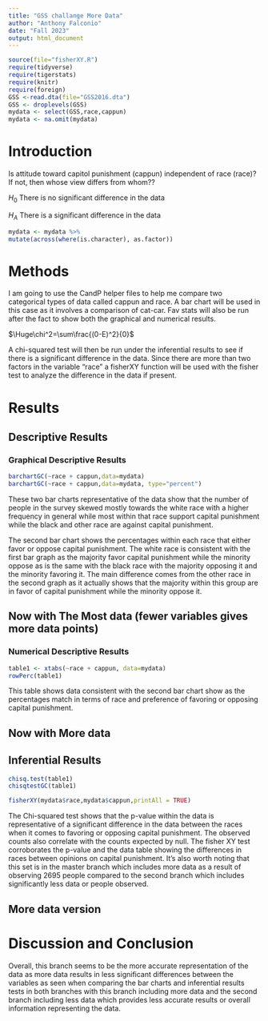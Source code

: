 ```yaml
---
title: "GSS challange More Data"
author: "Anthony Falconio"
date: "Fall 2023"
output: html_document
---
```








```r
source(file="fisherXY.R")
require(tidyverse)
require(tigerstats)
require(knitr)
require(foreign)
GSS <-read.dta(file="GSS2016.dta")
GSS <- droplevels(GSS)
mydata <- select(GSS,race,cappun)
mydata <- na.omit(mydata)
```

# Introduction

<!--In this section you explain what you are trying to show.  Where did the data come from?  What is the research or other question you are trying to answer?.  If you skimp in this section expect to be marked down in your grade. Paint a picture of the project a couple of paragraphs is expected!-->

Is attitude toward capitol punishment (cappun) independent of race (race)?
If not, then whose view differs from whom??

$H_0$ There is no significant difference in the data

$H_A$ There is a significant difference in the data

```r
mydata <- mydata %>%
mutate(across(where(is.character), as.factor))
```

# Methods

<!--Decide on your methods:  use "variable analysis" or other appropriate descriptors.  Make sure to choose at least one graphical method and at least one numerical method. Discuss what data manipulations may be needed for example subsetting or other binning procedures and what sort of graphical displays and inferential tools will be used!-->

I am going to use the CandP helper files to help me compare two categorical types of data called cappun and race. A bar chart will be used in this case as it involves a comparison of cat-car. Fav stats will also be run after the fact to show both the graphical and numerical results.

$\Huge\chi^2=\sum\frac{(0-E)^2}{0}$

A chi-squared test will then be run under the inferential results to see if there is a significant difference in the data. Since there are more than two factors in the variable "race" a fisherXY function will be used with the fisher test to analyze the difference in the data if present.

# Results

<!--Divide this section into two sub-sections:  One for your descriptive  results and one for your inferential results.!-->

## Descriptive Results

### Graphical Descriptive Results

<!--Graphical results here.  Make sure to show your code.  Provide appropriate labels for axes, giving units if possible, and provide a good title for the graph, too.  Use the graphical results to describe the patterns if any that exist in the data as focused toward the research question. Bottom line is to explain the features of the graph that are relevant to conforming or departing to what is expected by your null hypothesis !-->

```r
barchartGC(~race + cappun,data=mydata)
barchartGC(~race + cappun,data=mydata, type="percent")
```

These two bar charts representative of the data show that the number of people in the survey skewed mostly towards the white race with a higher frequency in general while most within that race support capital punishment while the black and other race are against capital punishment.

The second bar chart shows the percentages within each race that either favor or oppose capital punishment. The white race is consistent with the first bar graph as the majority favor capital punishment while the minority oppose as is the same with the black race with the majority opposing it and the minority favoring it. The main difference comes from the other race in the second graph as it actually shows that the majority within this group are in favor of capital punishment while the minority oppose it.

## Now with The Most data (fewer variables gives more data points)



### Numerical Descriptive Results

<!--Numerical results go here. Use the numerical results to describe the patterns if any that exist in the data as focused toward the research question!-->

```r
table1 <- xtabs(~race + cappun, data=mydata)
rowPerc(table1)
```

This table shows data consistent with the second bar chart show as the percentages match in terms of race and preference of favoring or opposing capital punishment.

## Now with More data



## Inferential Results

<!--State hypothesis clearly.  Make sure your discussion of the inferential test covers all the aspects that the test output produces, such as test statistic, p-value etc.  Make a decision about the null hypothesis, explain the assumptions on which the selected test/procedure was based, and why the chosen procedure satisfys the assumptions and is appropriate to answer the research question!-->

```r
chisq.test(table1)
chisqtestGC(table1)
```
```r
fisherXY(mydata$race,mydata$cappun,printAll = TRUE)
```

The Chi-squared test shows that the p-value within the data is representative of a significant difference in the data between the races when it comes to favoring or opposing capital punishment. The observed counts also correlate with the counts expected by null. The fisher XY test corroborates the p-value and the data table showing the differences in races between opinions on capital punishment. It's also worth noting that this set is in the master branch which includes more data as a result of observing 2695 people compared to the second branch which includes significantly less data or people observed.

## More data version


# Discussion and Conclusion

<!--Discussion and conclusion here.  If you found a relationship be sure to consider whether the relationship occurs because one of the variavbles causes the other, or whether they perhasps are related for some other reason.  Watch the chapter 6 videos from the GeorgeTown videos collection.!-->
Overall, this branch seems to be the more accurate representation of the data as more data results in less significant differences between the variables as seen when comparing the bar charts and inferential results tests in both branches with this branch including more data and the second branch including less data which provides less accurate results or overall information representing the data.